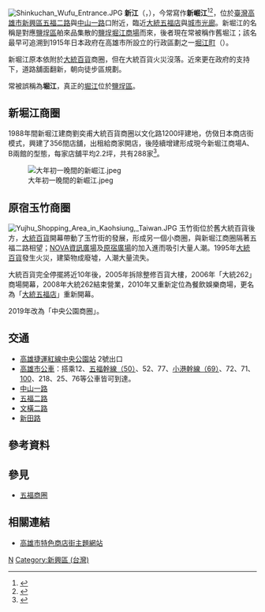 {{Refimprove|time=2022-03-08T05:05:14+00:00}}
{{coord|22.6232767|N|120.3018978|E|format=dms|display=title|scale:10000}}

[[File:Shinkuchan_Wufu_Entrance.JPG|thumb]]
'''新{{ruby|堀|-{zh-tw:ㄎㄨ; zh-cn:jué}- }}江'''（{{lang-nan|新堀江|tl=Sin-khut-kang}}，{{lang-en|Shinkuchan}}），今常寫作'''新崛江'''<ref>{{Cite web |url=https://www.kcg.gov.tw/CityNews_Detail1.aspx?n=3A379BB94CA5F12D&sms=36A0BB334ECB4011&ss=8A3402C77837B32D|title=高雄商圈節電王出爐 新崛江商圈勇奪金獎|accessdate=2021-03-20 |publisher=高雄市政府經濟發展局|date=2020-07-23}}</ref><ref>{{Cite web |url=https://money.udn.com/money/story/10860/5109403|title=高雄新崛江商圈 百坪XR遊戲體驗館開幕|accessdate=2021-03-20 |publisher=經濟日報|author=李福忠|date=2020-12-21}}</ref>，位於[[臺灣|臺灣]][[高雄市|高雄市]][[新興區_(高雄市)|新興區]][[五福二路|五福二路]]與[[中山一路|中山一路]]口附近，臨近[[大統五福店|大統五福店]]與[[城市光廊|城市光廊]]。新堀江的名稱是對應[[鹽埕區|鹽埕區]]舶來品集散的[[鹽埕堀江商場|鹽埕堀江商場]]而來，後者現在常被稱作舊堀江；該名最早可追溯到1915年日本政府在高雄市所設立的行政區劃之一[[堀江町_(高雄市)|堀江町]]（{{lang-ja|堀江|horiechō}}）。

新堀江原本依附於[[大統百貨|大統百貨]]商圈，但在大統百貨火災沒落。近來更在政府的支持下，道路舖面翻新，朝向徒步區規劃。

常被誤稱為'''堀江'''，真正的[[鹽埕堀江商場|堀江]]位於[[鹽埕區|鹽埕區]]。

==新堀江商圈==
1988年間新堀江建商劉奕甫大統百貨商圈以文化路1200坪建地，仿傚日本商店街模式，興建了356間店舖，出租給商家開店，後陸續增建形成現今新堀江商場A、B兩館的型態，每家店舖平均2.2坪，共有288家<ref>{{Cite web |url=https://market.cloud.edu.tw/content/local/kaushoun/dazen/country/49/index2.htm |title=風華無限 高雄市新崛江商場 |access-date=2016-11-13 |archive-date=2017-01-06 |archive-url=https://web.archive.org/web/20170106224239/https://market.cloud.edu.tw/content/local/kaushoun/dazen/country/49/index2.htm |dead-url=no }}</ref>。

[[File:大年初一晚間的新崛江.jpeg|thumb]]

==原宿玉竹商圈==
[[File:Yujhu_Shopping_Area_in_Kaohsiung,_Taiwan.JPG|thumb]]
玉竹街位於舊大統百貨後方，[[大統百貨|大統百貨]]開幕帶動了玉竹街的發展，形成另一個小商圈，與新堀江商圈隔著五福二路相望；[[NOVA資訊廣場|NOVA資訊廣場]]及[[原宿廣場|原宿廣場]]的加入進而吸引大量人潮。1995年[[大統百貨|大統百貨]]發生火災，建築物成廢墟，人潮大量流失。

大統百貨完全停擺將近10年後，2005年拆除整修百貨大樓，2006年「大統262」商場開幕，2008年大統262結束營業，2010年又重新定位為餐飲娛樂商場，更名為「[[大統百貨|大統五福店]]」重新開幕。

2019年改為「中央公園商圈」。

==交通==
*<!-- 注释出：[[File:Kaohsiung_Metro_Logo(Logo_Only).svg|23px]] -->[[高雄捷運紅線|高雄捷運紅線]][[中央公園站_(高雄市)|中央公園站]] 2號出口
*[[高雄市公車|高雄市公車]]：搭乘12、[[高雄市公車五福幹線|五福幹線（50）]]、52、77、[[高雄市公車小港幹線|小港幹線（69）]]、72、71、[[高雄市公車100路|100]]、218、25、76等公車皆可到達。
*[[中山一路|中山一路]]
*[[五福二路|五福二路]]
*[[文橫二路|文橫二路]]
*[[新田路|新田路]]

==參考資料==
{{reflist}}

==參見==
*[[五福商圈|五福商圈]]

==相關連結==
*[https://web.archive.org/web/20101020191718/http://96kuas.kcg.gov.tw/specstreet/chinese/05/index.htm 高雄市特色商店街主題網站]

{{一卡通}}
[[Category:高雄市商圈|N]]
[[Category:新興區_(台灣)|Category:新興區 (台灣)]]
